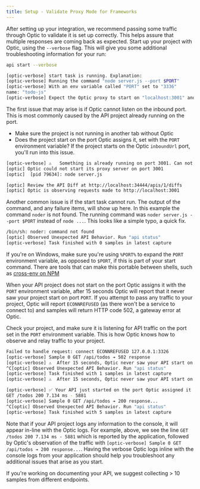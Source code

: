 ```yaml
---
title: Setup - Validate Proxy Mode for Frameworks
---
```



After setting up your integration, we recommend passing some traffic through Optic to validate it is set up correctly. This helps assure that multiple responses are coming back as expected. Start up your project with Optic, using the `--verbose` flag. This will give you some additional troubleshooting information for your run:

``` sh
api start --verbose
```

``` sh
[optic-verbose] start task is running. Explanation:
[optic-verbose] Running the command "node server.js --port $PORT"
[optic-verbose] With an env variable called "PORT" set to "3336"
name: "todo-js"
[optic-verbose] Expect the Optic proxy to start on "localhost:3001" and route traffic to your API on "localhost:3336"
```

<ExpandDocs title="Potential issue: the Optic port is occupied" defaultOpen={false}>

The first issue that may arise is if Optic cannot listen on the inbound port. This is most commonly caused by the API project already running on the port.

- Make sure the project is not running in another tab without Optic
- Does the project start on the port Optic assigns it, set with the `PORT` environment variable? If the project starts on the Optic `inboundUrl` port, you'll run into this issue.

``` sh
[optic-verbose] ⚠️   Something is already running on port 3001. Can not start Optic Proxy there.
[optic] Optic could not start its proxy server on port 3001
[optic]  [pid 79634]: node server.js
```

</ExpandDocs>

``` sh
[optic] Review the API Diff at http://localhost:34444/apis/1/diffs
[optic] Optic is observing requests made to http://localhost:3001
```

<ExpandDocs title="Potential issue: the project start command is not working" defaultOpen={false}>

Another common issue is if the start task cannot run. The output of the command, and any failure items, will show up here. In this example the command `noder` is not found. The running command was `noder server.js --port $PORT` instead of `node ...`. This looks like a simple typo, a quick fix.

``` sh
/bin/sh: noder: command not found
[optic] Observed Unexpected API Behavior. Run "api status"
[optic-verbose] Task finished with 0 samples in latest capture
```

If you're on Windows, make sure you're using `%PORT%` to expand the `PORT` environment variable, as opposed to `$PORT`, if this is part of your start command. There are tools that can make this portable between shells, such as [cross-env on NPM](https://o3c.info/reference)

</ExpandDocs>

<ExpandDocs title="Potential issue: the project does not start on the correct port" defaultOpen={false}>

When your API project does not start on the port Optic assigns it with the `PORT` environment variable, after 15 seconds Optic will report that it never saw your project start on port `PORT`. If you attempt to pass any traffic to your project, Optic will report `ECONNREFUSED` (as there won't be a service to connect to) and samples will return HTTP code 502, a gateway error at Optic.

Check your project, and make sure it is listening for API traffic on the port set in the `PORT` environment variable. This is how Optic knows how to observe and relay traffic to your project.

``` sh
Failed to handle request: connect ECONNREFUSED 127.0.0.1:3326
[optic-verbose] Sample 0 GET /api/todos ➔ 502 response
[optic-verbose] ⚠️  After 15 seconds, Optic never saw your API start on the port it assigns using the PORT variable
^C[optic] Observed Unexpected API Behavior. Run "api status"
[optic-verbose] Task finished with 1 samples in latest capture
[optic-verbose] ⚠️  After 15 seconds, Optic never saw your API start on the port it assigns using the PORT variable
```

</ExpandDocs>

``` sh
[optic-verbose] ✅ Your API just started on the port Optic assigned it using the env variable PORT -> 3315
GET /todos 200 7.134 ms - 5881
[optic-verbose] Sample 0 GET /api/todos ➔ 200 response...
^C[optic] Observed Unexpected API Behavior. Run "api status"
[optic-verbose] Task finished with 5 samples in latest capture
```

Note that if your API project logs any information to the console, it will appear in-line with the Optic logs. For example, above, we see the line `GET /todos 200 7.134 ms - 5881` which is reported by the application, followed by Optic's observation of the traffic with `[optic-verbose] Sample 0 GET /api/todos ➔ 200 response...`. Having the verbose Optic logs inline with the console logs from your application should help you troubleshoot any additional issues that arise as you start.

If you're working on documenting your API, we suggest collecting > 10 samples from different endpoints.
